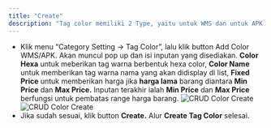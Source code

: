 ```yaml
---
title: "Create"
description: "Tag color memiliki 2 Type, yaitu untuk WMS dan untuk APK. Jadi Pastikan dahulu tag color mana yang akan di olah."
---
```


- Klik menu “Category Setting -> Tag Color”, lalu klik button Add Color WMS/APK. Akan muncul pop up dan isi inputan yang disediakan. **Color Hexa** untuk meberikan tag warna berbentuk hexa color, **Color Name** untuk memberikan tag warna nama yang akan didisplay di list, **Fixed Price** untuk memberikan harga jika **harga lama** barang diantara **Min Price** dan **Max Price.** Inputan terakhir ialah **Min Price** dan **Max Price** berfungsi untuk pembatas range harga barang.
  ![CRUD Color Create](/image/storage/crud-color/create/a-1.png "CRUD Color Create")
  ![CRUD Color Create](/image/storage/crud-color/create/a-2.png "CRUD Color Create")
- Jika sudah sesuai, klik button **Create.** Alur **Create Tag Color** selesai.
